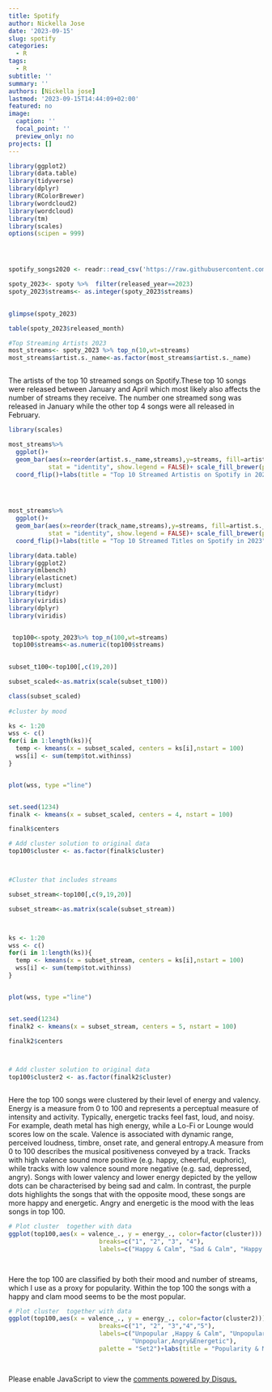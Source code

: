 ```yaml
---
title: Spotify
author: Nickella Jose
date: '2023-09-15'
slug: spotify
categories:
  - R
tags:
  - R
subtitle: ''
summary: ''
authors: [Nickella jose]
lastmod: '2023-09-15T14:44:09+02:00'
featured: no
image:
  caption: ''
  focal_point: ''
  preview_only: no
projects: []
---
```


```r
library(ggplot2)
library(data.table)
library(tidyverse)
library(dplyr)
library(RColorBrewer)
library(wordcloud2)
library(wordcloud)
library(tm)
library(scales)
options(scipen = 999)




spotify_songs2020 <- readr::read_csv('https://raw.githubusercontent.com/rfordatascience/tidytuesday/master/data/2020/2020-01-21/spotify_songs.csv')

spoty_2023<- spoty %>%  filter(released_year==2023) 
spoty_2023$streams<- as.integer(spoty_2023$streams)
  

glimpse(spoty_2023)

table(spoty_2023$released_month)
```

```r

#Top Streaming Artists 2023
most_streams<- spoty_2023 %>% top_n(10,wt=streams) 
most_streams$artist.s._name<-as.factor(most_streams$artist.s._name)



```

The artists of the top 10 streamed songs on Spotify.These top 10 songs were released between January and April which most likely also affects the number of streams they receive. 
The number one streamed song was released in January while the other top 4 songs were all released in February. 
```r
library(scales)

most_streams%>% 
  ggplot()+
  geom_bar(aes(x=reorder(artist.s._name,streams),y=streams, fill=artist.s._name),
           stat = "identity", show.legend = FALSE)+ scale_fill_brewer(palette = "Set3")+
  coord_flip()+labs(title = "Top 10 Streamed Artistis on Spotify in 2023", x="Artists", y="Number of Streams")+ scale_y_continuous(labels = label_number(scale_cut = cut_short_scale()), 
                                                                                                                                 breaks = seq(0,15e+08,2e+8), limits=c(0,15e+08))



most_streams%>% 
  ggplot()+
  geom_bar(aes(x=reorder(track_name,streams),y=streams, fill=artist.s._name),
           stat = "identity", show.legend = FALSE)+ scale_fill_brewer(palette = "Set3")+
  coord_flip()+labs(title = "Top 10 Streamed Titles on Spotify in 2023", x="Artists", y="Number of Streams")+ scale_y_continuous(labels = label_number(scale_cut = cut_short_scale()), breaks = seq(0,15e+08,2e+8), limits=c(0,15e+08))


```





```r

library(data.table)
library(ggplot2)
library(mlbench)
library(elasticnet)      
library(mclust) 
library(tidyr)
library(viridis)
library(dplyr)
library(viridis)


 top100<-spoty_2023%>% top_n(100,wt=streams) 
 top100$streams<-as.numeric(top100$streams)
 

subset_t100<-top100[,c(19,20)]

subset_scaled<-as.matrix(scale(subset_t100))

class(subset_scaled)
 
#cluster by mood

ks <- 1:20
wss <- c()
for(i in 1:length(ks)){
  temp <- kmeans(x = subset_scaled, centers = ks[i],nstart = 100) 
  wss[i] <- sum(temp$tot.withinss)
}


plot(wss, type ="line")


set.seed(1234)
finalk <- kmeans(x = subset_scaled, centers = 4, nstart = 100)

finalk$centers

# Add cluster solution to original data
top100$cluster <- as.factor(finalk$cluster)



#Cluster that includes streams

subset_stream<-top100[,c(9,19,20)]

subset_stream<-as.matrix(scale(subset_stream))



ks <- 1:20
wss <- c()
for(i in 1:length(ks)){
  temp <- kmeans(x = subset_stream, centers = ks[i],nstart = 100) 
  wss[i] <- sum(temp$tot.withinss)
}


plot(wss, type ="line")


set.seed(1234)
finalk2 <- kmeans(x = subset_stream, centers = 5, nstart = 100)

finalk2$centers



# Add cluster solution to original data
top100$cluster2 <- as.factor(finalk2$cluster)



```

Here the top 100 songs were clustered by their level of energy and valency. Energy is a measure from 0 to 100 and represents a perceptual measure of intensity and activity. Typically, energetic tracks feel fast, loud, and noisy. For example, death metal has high energy, while a Lo-Fi or Lounge would scores low on the scale. Valence is associated with dynamic range, perceived loudness, timbre, onset rate, and general entropy.A measure from 0 to 100 describes the musical positiveness conveyed by a track. Tracks with high valence sound more positive (e.g. happy, cheerful, euphoric), while tracks with low valence sound more negative (e.g. sad, depressed, angry).
Songs with lower  valency and lower energy depicted by the yellow  dots can be characterised by being sad and calm. In contrast, the purple dots highlights the songs that  with the opposite mood, these songs are more happy and energetic. Angry and energetic is the mood with the leas songs in top 100.
```r




# Plot cluster  together with data
ggplot(top100,aes(x = valence_., y = energy_., color=factor(cluster))) + geom_point(size=3)+scale_colour_brewer(name="Mood",
                         breaks=c("1", "2", "3", "4"),
                         labels=c("Happy & Calm", "Sad & Calm", "Happy & Energetic","Angry & Energetic"),palette = "Set3")+labs(title = "Mood of top 100 Streamed Songs on Spotify in 2023",
                                                                                                                                x= "Valence", y= "Energy")



```

Here the top 100 are classified by both their mood and number of streams, which I use as a proxy for popularity. Within the top 100 the songs with a happy and clam mood seems to be the most popular. 

```r


# Plot cluster  together with data
ggplot(top100,aes(x = valence_., y = energy_., color=factor(cluster2))) + geom_point(size=3)+scale_colour_brewer(name="Popularity & Mood",
                         breaks=c("1", "2", "3","4","5"),
                         labels=c("Unpopular ,Happy & Calm", "Unpopular ,Sad & Calm", "Unpopular,Happy & Energetic","Popular,Happy&Calm",
                                  "Unpopular,Angry&Energetic"),
                         palette = "Set2")+labs(title = "Popularity & Mood of top 100 Streamed Songs on Spotify in 2023",x= "Valence", y= "Energy")

  
```

<div id="disqus_thread"></div>
<script>
    /**
    *  RECOMMENDED CONFIGURATION VARIABLES: EDIT AND UNCOMMENT THE SECTION BELOW TO INSERT DYNAMIC VALUES FROM YOUR PLATFORM OR CMS.
    *  LEARN WHY DEFINING THESE VARIABLES IS IMPORTANT: https://disqus.com/admin/universalcode/#configuration-variables    */
    /*
    var disqus_config = function () {
    this.page.url = https://nickellajose.netlify.app/post/spotify/; 
    this.page.identifier = spotify; 
    };
    */
    (function() { // DON'T EDIT BELOW THIS LINE
    var d = document, s = d.createElement('script');
    s.src = 'https://nickellajose.disqus.com/embed.js';
    s.setAttribute('data-timestamp', +new Date());
    (d.head || d.body).appendChild(s);
    })();
</script>
<noscript>Please enable JavaScript to view the <a href="https://disqus.com/?ref_noscript">comments powered by Disqus.</a></noscript>